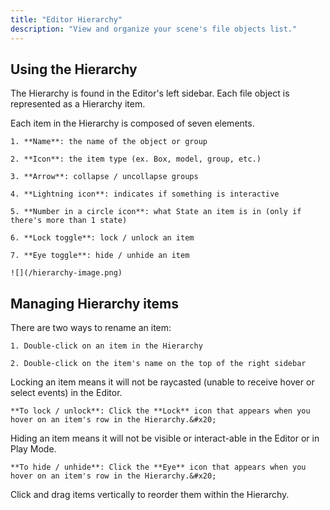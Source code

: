 ```yaml
---
title: "Editor Hierarchy"
description: "View and organize your scene's file objects list."
---
```


## Using the Hierarchy

The Hierarchy is found in the Editor's left sidebar. Each file object is represented as a Hierarchy item.

<AccordionGroup>
  <Accordion title="Anatomy of a Hierarchy item" defaultOpen={false}>
    Each item in the Hierarchy is composed of seven elements.

    1. **Name**: the name of the object or group

    2. **Icon**: the item type (ex. Box, model, group, etc.)

    3. **Arrow**: collapse / uncollapse groups

    4. **Lightning icon**: indicates if something is interactive

    5. **Number in a circle icon**: what State an item is in (only if there's more than 1 state)

    6. **Lock toggle**: lock / unlock an item

    7. **Eye toggle**: hide / unhide an item

    ![](/hierarchy-image.png)
  </Accordion>
</AccordionGroup>

## Managing Hierarchy items

<AccordionGroup>
  <Accordion title="Renaming an item" defaultOpen={false}>
    There are two ways to rename an item:&#x20;

    1. Double-click on an item in the Hierarchy

    2. Double-click on the item's name on the top of the right sidebar
  </Accordion>

  <Accordion title="Lock / unlock an item" defaultOpen={false}>
    Locking an item means it will not be raycasted (unable to receive hover or select events) in the Editor.

    **To lock / unlock**: Click the **Lock** icon that appears when you hover on an item's row in the Hierarchy.&#x20;
  </Accordion>

  <Accordion title="Hide / unhide an item" defaultOpen={false}>
    Hiding an item means it will not be visible or interact-able in the Editor or in Play Mode.

    **To hide / unhide**: Click the **Eye** icon that appears when you hover on an item's row in the Hierarchy.&#x20;
  </Accordion>

  <Accordion title="Reorder an item" defaultOpen={false}>
    Click and drag items vertically to reorder them within the Hierarchy.
  </Accordion>
</AccordionGroup>